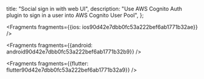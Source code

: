   title: "Social sign in with web UI",
  description: "Use AWS Cognito Auth plugin to sign in a user into AWS Cognito User Pool",
};






<Fragments fragments={{ios: ios90d42e7dbb0fc53a222bef6ab1771b32ae}} />



<Fragments fragments={{android: android90d42e7dbb0fc53a222bef6ab1771b32b9}} />



<Fragments fragments={{flutter: flutter90d42e7dbb0fc53a222bef6ab1771b32a9}} />
